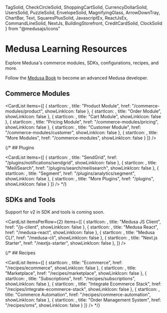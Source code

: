   TagSolid, 
  CheckCircleSolid, 
  ShoppingCartSolid, 
  CurrencyDollarSolid, 
  UsersSolid,
  PuzzleSolid,
  EnvelopeSolid,
  MagnifyingGlass,
  ArrowDownTray,
  ChartBar,
  Text,
  SquaresPlusSolid,
  JavascriptEx,
  ReactJsEx,
  CommandLineSolid,
  NextJs,
  BuildingStorefront,
  CreditCardSolid,
  ClockSolid
} from "@medusajs/icons"

# Medusa Learning Resources

Explore Medusa's commerce modules, SDKs, configurations, recipes, and more.

<Note title="Getting started?">

Follow the [Medusa Book](https://medusa-docs-v2-git-docs-v2-medusajs.vercel.app) to become an advanced Medusa developer.

</Note>

## Commerce Modules

<CardList items={[
  {
    startIcon: <TagSolid />,
    title: "Product Module",
    href: "/commerce-modules/product",
    showLinkIcon: false
  },
  {
    startIcon: <CheckCircleSolid />,
    title: "Order Module",
    showLinkIcon: false
  },
  {
    startIcon: <ShoppingCartSolid />,
    title: "Cart Module",
    showLinkIcon: false
  },
  {
    startIcon: <CurrencyDollarSolid />,
    title: "Pricing Module",
    href: "/commerce-modules/pricing",
    showLinkIcon: false
  },
  {
    startIcon: <UsersSolid />,
    title: "Customer Module",
    href: "/commerce-modules/customer",
    showLinkIcon: false
  },
  {
    startIcon: <PuzzleSolid />,
    title: "More Modules",
    href: "/commerce-modules",
    showLinkIcon: false
  }
]} />

{/* ## Plugins

<CardList items={[
  {
    startIcon: <EnvelopeSolid />,
    title: "SendGrid",
    href: "/plugins/notifications/sendgrid",
    showLinkIcon: false
  },
  {
    startIcon: <MagnifyingGlass />,
    title: "MeiliSearch",
    href: "/plugins/search/meilisearch",
    showLinkIcon: false
  },
  {
    startIcon: <ChartBar />,
    title: "Segment",
    href: "/plugins/analytics/segment",
    showLinkIcon: false
  },
  {
    startIcon: <SquaresPlusSolid />,
    title: "More Plugins",
    href: "/plugins",
    showLinkIcon: false
  }
]} /> */}

## SDKs and Tools

<Note type="soon">

Support for v2 in SDK and tools is coming soon.

</Note>

<CardList itemsPerRow={2} items={[
  {
    startIcon: <JavascriptEx />,
    title: "Medusa JS Client",
    href: "/js-client",
    showLinkIcon: false
  },
  {
    startIcon: <ReactJsEx />,
    title: "Medusa React",
    href: "/medusa-react",
    showLinkIcon: false
  },
  {
    startIcon: <CommandLineSolid />,
    title: "Medusa CLI",
    href: "/medusa-cli",
    showLinkIcon: false
  },
  {
    startIcon: <NextJs />,
    title: "Next.js Starter",
    href: "/nextjs-starter",
    showLinkIcon: false
  },
]} />

{/* ## Recipes

<CardList items={[
  {
    startIcon: <ShoppingCartSolid />,
    title: "Ecommerce",
    href: "/recipes/ecommerce",
    showLinkIcon: false
  },
  {
    startIcon: <BuildingStorefront />,
    title: "Marketplace",
    href: "/recipes/marketplace",
    showLinkIcon: false
  },
  {
    startIcon: <CreditCardSolid />,
    title: "Subscriptions",
    href: "/recipes/subscriptions",
    showLinkIcon: false
  },
  {
    startIcon: <PuzzleSolid />,
    title: "Integrate Ecommerce Stack",
    href: "/recipes/integrate-ecommerce-stack",
    showLinkIcon: false
  },
  {
    startIcon: <ClockSolid />,
    title: "Commerce Automation",
    href: "/recipes/commerce-automation",
    showLinkIcon: false
  },
  {
    startIcon: <CheckCircleSolid />,
    title: "Order Management System",
    href: "/recipes/oms",
    showLinkIcon: false
  }
]} /> */}